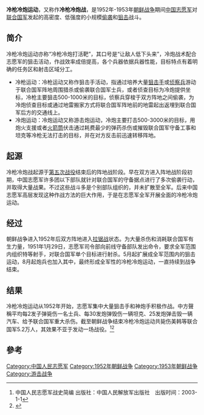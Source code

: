 '''冷枪冷炮运动'''，又称作'''冷枪冷炮战'''，是1952年-1953年[[朝鲜战争|朝鲜战争]]期间[[中国志愿军|中国志愿军]]对[[联合国军|联合国军]]发起的高密度、低强度的小规模[[偷袭|偷袭]]和[[狙击|狙击]]战斗。

==简介==
冷枪冷炮运动亦称“冷枪冷炮打活靶”，其口号是“让敌人低下头来”，冷炮战术配合志愿军的狙击活动，作战效率成倍提高，各个兵器依据兵器性能，目标特点有着明确的任务区和射击区域分工。
*冷枪运动：冷枪运动又称作狙击手活动，指通过培养大量[[狙击手|狙击手]]或[[侦察兵|侦察兵]]游动于联合国军阵地周围猎杀或偷袭联合国军士兵，或者侦查目标为冷炮提供坐标，冷枪主要狙击500-1000米的目标，侦察兵穿梭于双方阵地之间偷袭，为冷炮侦查目标或通过地雷搬家方式将联合国军阵地前的地雷起出返埋到联合国军后方的交通线上。
*冷炮运动：冷炮运动又称游击炮运动，冷炮主要打击500-3000米的目标，用炮火支援或者[[火箭筒|火箭筒]]伏击通过耗费最少的弹药杀伤或摧毁联合国军守备工事和坦克等冷枪无法打击的目标，并在对方反击前迅速转移阵地。

==起源==
冷枪冷炮战起源于[[抗美援朝第五次战役|第五次战役]]结束后的阵地战阶段。早在双方进入阵地战阶段初期，中国志愿军许多团以下部队就针对联合国军的守备据点进行了多次偷袭行动，并取得大量战果。不过这些战斗多是个别部队组织的，并未扩散至全军。后来中国志愿军高层发现这种作战方法的巨大作用，于是在志愿军全军开展全面的冷枪冷炮运动。

==经过==
朝鲜战争进入1952年后双方阵地进入[[拉锯战|拉锯战]]状态。为大量杀伤和消耗联合国军有生力量，1951年1月29日，志愿军司令部向前线守备部队发出命令，要求全军范围内组织特等射手，对联合国军单个目标进行射杀。5月起扩展成全军范围内的狙击运动，8月起炮兵也加入其中，最终形成全军性的冷枪冷炮运动，一直持续到战争结束。

==结果==
冷枪冷炮运动从1952年开始，志愿军集中大量狙击手和神炮手积极作战。中方聲稱平均每2发子弹毙伤一名士兵、每30发炮弹毁伤一辆坦克、25发炮弹击毁一辆汽车、给予联合国军重大杀伤。截至朝鲜战争结束冷枪冷炮运动共毙伤美韩等联合国军5.2万人，其效果不亚于发动一场战役。<ref>中国人民志愿军战史简编  出版社：中国人民解放军出版社　出版时间：2003-1-1 </ref><ref>{{cite journal | title = 打你没商量——志愿军在朝鲜战场的冷枪冷炮活动(下)|url=https://wh.cnki.net/article/detail/BQZS200208007| subscription=yes|author1=李鹏 | author2=曲爱国|journal=《兵器知识》|year=2002年|issue=第8期}}</ref>

== 參考 ==
{{reflist}}

{{朝鲜战争}}

[[Category:中国人民志愿军|Category:中国人民志愿军]]
[[Category:1952年朝鲜战争|Category:1952年朝鲜战争]]
[[Category:1953年朝鲜战争|Category:1953年朝鲜战争]]
[[Category:游击战争|Category:游击战争]]